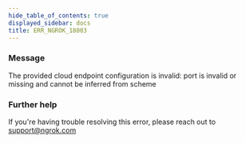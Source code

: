 ```yaml
---
hide_table_of_contents: true
displayed_sidebar: docs
title: ERR_NGROK_18003
---
```


### Message

The provided cloud endpoint configuration is invalid: port is invalid or missing and cannot be inferred from scheme

<ErrorDetails />

### Further help

If you're having trouble resolving this error, please reach out to [support@ngrok.com](mailto:support@ngrok.com?subject=Help%20with%20ERR_NGROK_18003)
